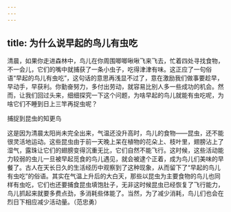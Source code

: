 ```yaml
---
---
---
```

title: 为什么说早起的鸟儿有虫吃
---




清晨，如果你走进森林中，鸟儿在你周围唧唧啾啾飞来飞去，忙着四处寻找食物，不一会儿，它们的嘴中就捕获了一条小虫子，吃得津津有味。这正应了一句俗语“早起的鸟儿有虫吃”，这句话的意思再浅显不过了，意在激励我们做事要趁早，早动手，早获利。你勤奋努力，多付出劳动，就容易比别人多一些成功的机会。然而，让我们回过头来，细细探究一下这个问题，为啥早起的鸟儿就能有虫吃呢，为啥它们不睡到日上三竿再捉虫呢？

捕捉到昆虫的知更鸟



这是因为清晨太阳尚未完全出来，气温还没升高时，鸟儿的食物——昆虫，还不能很灵活地运动。这些昆虫由于前一天晚上呆在植物的花朵上、枝叶里，翅膀沾上了湿气，露珠让它们的翅膀变得沉重无比，它们自然不能飞行。这时候，这些活动能力较弱的虫儿一旦被早起觅食的鸟儿遇见，就会被逮个正着，成为鸟儿们美味的早餐了。古人在天长日久的生活经历中观察到了这种现象，从而留下了“早起的鸟儿有虫吃”的俗语。其实在气温上升后的大白天，那些以昆虫为主要食物的鸟儿也同样有虫吃，它们也还要捕食昆虫填饱肚子，无非这时候昆虫已经恢复了飞行能力，鸟儿抓起来就要多费点劲，多消耗些体能了。当然，为了减少消耗，鸟儿们也会在烈日下相应减少活动量。（范忠勇）